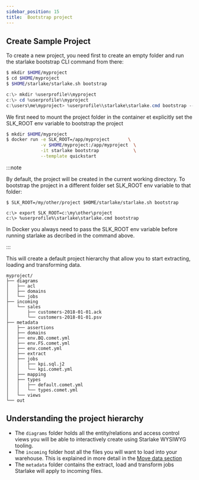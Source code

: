```yaml
---
sidebar_position: 15
title:  Bootstrap project
---
```



## Create Sample Project

To create a new project, you need first to create an empty folder and run the
starlake bootstrap CLI command from there:

<Tabs groupId="platforms">
<TabItem value="linux_macos" label="Linux/MacOS">

```sh
$ mkdir $HOME/myproject
$ cd $HOME/myproject
$ $HOME/starlake/starlake.sh bootstrap
```

</TabItem>
<TabItem value="windows" label="Windows">

```powershell
c:\> mkdir %userprofile%\myproject
c:\> cd %userprofile%\myproject
c:\users\me\myproject> %userprofile%\starlake\starlake.cmd bootstrap --template quickstart
```

</TabItem>
<TabItem value="docker" label="Docker">
We first need to mount the project folder in the container et explicitly set the SLK_ROOT env variable to bootstrap the project

```sh
$ mkdir $HOME/myproject
$ docker run -e SLK_ROOT=/app/myproject       \
             -v $HOME/myproject:/app/myproject  \
             -it starlake bootstrap             \
             --template quickstart
```

</TabItem>

</Tabs>

:::note

By default, the project will be created in the current working directory.
To bootstrap the project in a different folder set SLK_ROOT env variable to that folder:

<Tabs groupId="platforms">
<TabItem value="linux_macos" label="Linux/MacOS">

```
$ SLK_ROOT=/my/other/project $HOME/starlake/starlake.sh bootstrap
```

</TabItem>
<TabItem value="windows" label="Windows">

```
c:\> export SLK_ROOT=c:\my\other\project
c:\> %userprofile%\starlake\starlake.cmd bootstrap
```

</TabItem>
<TabItem value="docker" label="Docker">
In Docker you always need to pass the SLK_ROOT env variable before running starlake as decribed in the command above.

</TabItem>
</Tabs>

:::


This will create a default project hierarchy that allow you to start extracting, loading and transforming data.

```
myproject/
├── diagrams
│   ├── acl
│   ├── domains
│   └── jobs
├── incoming
│   └── sales
│       ├── customers-2018-01-01.ack
│       └── customers-2018-01-01.psv
├── metadata
│   ├── assertions
│   ├── domains
│   ├── env.BQ.comet.yml
│   ├── env.FS.comet.yml
│   ├── env.comet.yml
│   ├── extract
│   ├── jobs
│   │   ├── kpi.sql.j2
│   │   └── kpi.comet.yml
│   ├── mapping
│   ├── types
│   │   ├── default.comet.yml
│   │   └── types.comet.yml
│   └── views
└── out
```

## Understanding the project hierarchy

- The `diagrams` folder holds all the entity/relations and access control views you will be able to interactively create using Starlake WYSIWYG tooling.
- The `incoming` folder host all the files you will want to load into your warehouse. This is explained in more detail in the [Move data section](load)
- The `metadata` folder contains the extract, load and transform jobs Starlake will apply to incoming files.
